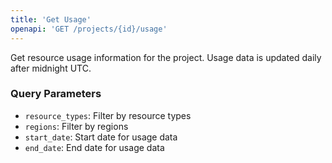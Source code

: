 ```yaml
---
title: 'Get Usage'
openapi: 'GET /projects/{id}/usage'
---
```


Get resource usage information for the project. Usage data is updated daily after midnight UTC.

### Query Parameters

- `resource_types`: Filter by resource types
- `regions`: Filter by regions
- `start_date`: Start date for usage data
- `end_date`: End date for usage data 